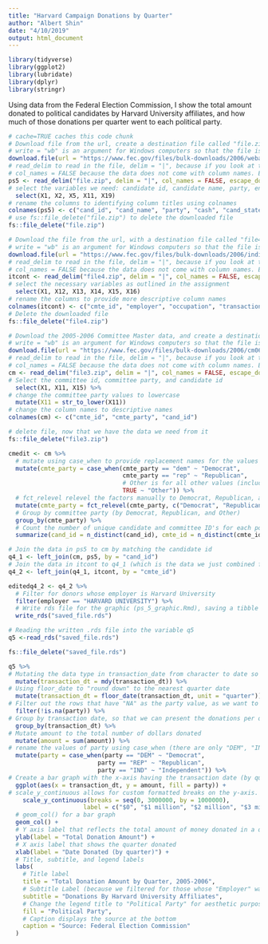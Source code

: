 ```yaml
---
title: "Harvard Campaign Donations by Quarter"
author: "Albert Shin"
date: "4/10/2019"
output: html_document
---
```


```r
library(tidyverse)
library(ggplot2)
library(lubridate)
library(dplyr)
library(stringr)
```
Using data from the Federal Election Commission, I show the total amount donated to political candidates by Harvard University affiliates, and how much of those donations per quarter went to each political party.

```r
# cache=TRUE caches this code chunk
# Download file from the url, create a destination file called "file.zip". 
# write = "wb" is an argument for Windows computers so that the file is opened for writing in binary mode
download.file(url = "https://www.fec.gov/files/bulk-downloads/2006/weball06.zip", destfile = "file.zip", write = "wb")
# read_delim to read in the file, delim = "|", because if you look at the document, the values are separated by a "|" character
# col_names = FALSE because the data does not come with column names. Escape_double = FALSE because the file does not escape quotes by doubling them. 
ps5 <- read_delim("file.zip", delim = "|", col_names = FALSE, escape_double = FALSE) %>% 
# select the variables we need: candidate id, candidate name, party, ending cash, and candidate state
  select(X1, X2, X5, X11, X19)
# rename the columns to identifying column titles using colnames
colnames(ps5) <- c("cand_id", "cand_name", "party", "cash", "cand_state")
# use fs::file_delete("file.zip") to delete the downloaded file
fs::file_delete("file.zip")

# Download the file from the url, with a destination file called "file4.zip"
# write = "wb" is an argument for Windows computers so that the file is opened for writing in binary mode
download.file(url = "https://www.fec.gov/files/bulk-downloads/2006/indiv06.zip", destfile = "file4.zip", write = "wb")
# read_delim to read in the file, delim = "|", because if you look at the document, the values are separated by a "|" character
# col_names = FALSE because the data does not come with column names. Escape_double = FALSE because the file does not escape quotes by doubling them.
itcont <- read_delim("file4.zip", delim = "|", col_names = FALSE, escape_double = FALSE, guess_max = 100000) %>%
# select the necessary variables as outlined in the assignment
  select(X1, X12, X13, X14, X15, X16)
# rename the columns to provide more descriptive column names
colnames(itcont) <- c("cmte_id", "employer", "occupation", "transaction_dt", "amount", "cand_id")
# Delete the downloaded file
fs::file_delete("file4.zip")

# Download the 2005-2006 Committee Master data, and create a destination file called "file3.zip". 
# write = "wb" is an argument for Windows computers so that the file is opened for writing in binary mode
download.file(url = "https://www.fec.gov/files/bulk-downloads/2006/cm06.zip", destfile = "file3.zip", write = "wb")
# read_delim to read in the file, delim = "|", because if you look at the document, the values are separated by a "|" character
# col_names = FALSE because the data does not come with column names. Escape_double = FALSE because the file does not escape quotes by doubling them. 
cm <- read_delim("file3.zip", delim = "|", col_names = FALSE, escape_double = FALSE) %>% 
# Select the committee id, committee party, and candidate id
  select(X1, X11, X15) %>%
# change the committee party values to lowercase
  mutate(X11 = str_to_lower(X11))
# change the column names to descriptive names
colnames(cm) <- c("cmte_id", "cmte_party", "cand_id")

# delete file, now that we have the data we need from it
fs::file_delete("file3.zip")

cmedit <- cm %>% 
  # mutate using case_when to provide replacement names for the values of cmte_party
  mutate(cmte_party = case_when(cmte_party == "dem" ~ "Democrat", 
                                cmte_party == "rep" ~ "Republican",
                                # Other is for all other values (including NA values)
                                TRUE ~ "Other")) %>% 
  # fct_relevel relevel the factors manually to Democrat, Republican, and Other
  mutate(cmte_party = fct_relevel(cmte_party, c("Democrat", "Republican", "Other"))) %>% 
  # Group by committee party (by Democrat, Republican, and Other)
  group_by(cmte_party) %>% 
  # Count the number of unique candidate and committee ID's for each political party 
  summarize(cand_id = n_distinct(cand_id), cmte_id = n_distinct(cmte_id))

# Join the data in ps5 to cm by matching the candidate id
q4_1 <- left_join(cm, ps5, by = "cand_id")
# Join the data in itcont to q4_1 (which is the data we just combined from  above) by committee id
q4_2 <- left_join(q4_1, itcont, by = "cmte_id")

editedq4_2 <- q4_2 %>%
  # Filter for donors whose employer is Harvard University
  filter(employer == "HARVARD UNIVERSITY") %>% 
  # Write rds file for the graphic (ps_5_graphic.Rmd), saving a tibble that we can use for the graphic
  write_rds("saved_file.rds")
```


```r
# Reading the written .rds file into the variable q5
q5 <-read_rds("saved_file.rds")

fs::file_delete("saved_file.rds")

q5 %>% 
# Mutating the data type in transaction_date from character to date so we can work with date values
  mutate(transaction_dt = mdy(transaction_dt)) %>%
# Using floor_date to "round down" to the nearest quarter date
  mutate(transaction_dt = floor_date(transaction_dt, unit = "quarter")) %>%
# Filter out the rows that have "NA" as the party value, as we want to see the party represented as a fill on the final graph
  filter(!is.na(party)) %>% 
# Group by transaction date, so that we can present the donations per quarter
  group_by(transaction_dt) %>% 
# Mutate amount to the total number of dollars donated
  mutate(amount = sum(amount)) %>%
# rename the values of party using case_when (there are only "DEM", "IND", and "REP" values)
  mutate(party = case_when(party == "DEM" ~ "Democrat",
                         party == "REP" ~ "Republican", 
                         party == "IND" ~ "Independent")) %>%
# Create a bar graph with the x-axis having the transaction date (by quarter) and the y-axis having the total amount donated. Fill = party fills the bars with the proportion of donations that went to each party. 
  ggplot(aes(x = transaction_dt, y = amount, fill = party)) +
# scale_y_continuous allows for custom formatted breaks on the y-axis. I changed the formatting of the axes to display money amounts in millions. 
    scale_y_continuous(breaks = seq(0, 3000000, by = 1000000),
                     label = c("$0", "$1 million", "$2 million", "$3 million")) +
  # geom_col() for a bar graph
  geom_col() + 
  # Y axis label that reflects the total amount of money donated in a quarter
  ylab(label = "Total Donation Amount") +
  # X axis label that shows the quarter donated
  xlab(label = "Date Donated (by quarter)") + 
  # Title, subtitle, and legend labels
  labs(
    # Title label
    title = "Total Donation Amount by Quarter, 2005-2006",
    # Subtitle Label (because we filtered for those whose "Employer" was Harvard University)
    subtitle = "Donations By Harvard University Affiliates",
    # Change the legend title to "Political Party" for aesthetic purposes
    fill = "Political Party",
    # Caption displays the source at the bottom 
    caption = "Source: Federal Election Commission"
  )
```
